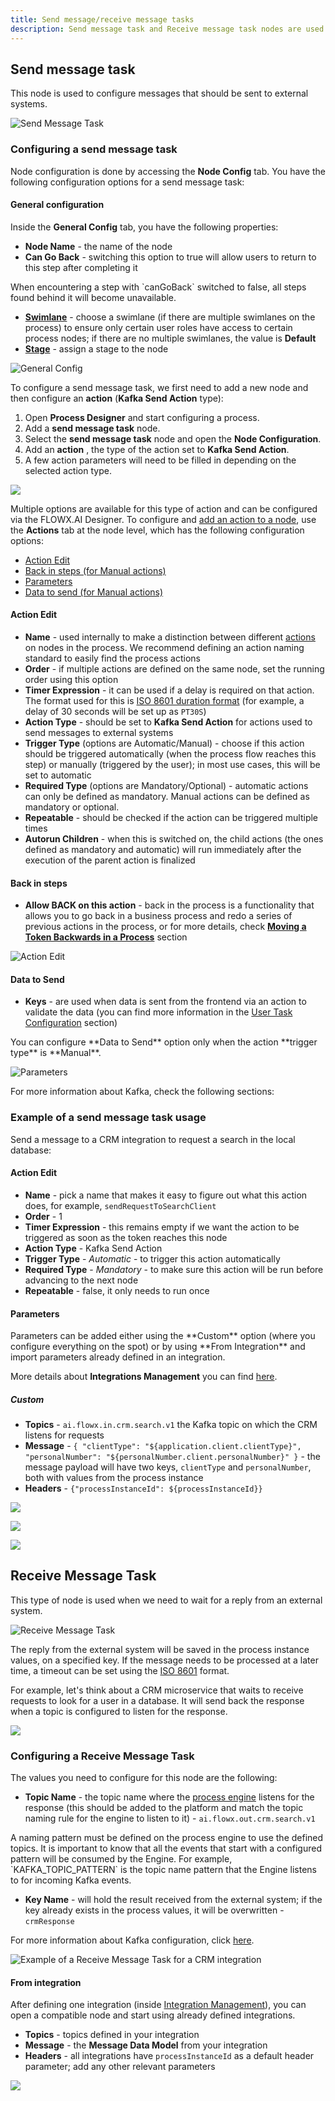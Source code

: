 ```yaml
---
title: Send message/receive message tasks
description: Send message task and Receive message task nodes are used to handle the interaction between a running process and external systems. This is done using [**Kafka**](../../platform-overview/frameworks-and-standards/event-driven-architecture-frameworks/intro-to-kafka-concepts).
---
```


## Send message task

This node is used to configure messages that should be sent to external systems.

<Frame>

![Send Message Task](https://s3.eu-west-1.amazonaws.com/docx.flowx.ai/release34/send-task_node.svg#center)

</Frame>

### Configuring a send message task

Node configuration is done by accessing the **Node Config** tab. You have the following configuration options for a send message task:

#### General configuration

Inside the **General Config** tab, you have the following properties:

* **Node Name** - the name of the node
* **Can Go Back** - switching this option to true will allow users to return to this step after completing it

<Info>
When encountering a step with `canGoBack` switched to false, all steps found behind it will become unavailable.
</Info>

* [**Swimlane**](../../platform-deep-dive/user-roles-management/swimlanes) - choose a swimlane (if there are multiple swimlanes on the process) to ensure only certain user roles have access to certain process nodes; if there are no multiple swimlanes, the value is **Default**
* [**Stage**](../../platform-deep-dive/plugins/custom-plugins/task-management/using-stages) - assign a stage to the node


<Frame>

![General Config](https://s3.eu-west-1.amazonaws.com/docx.flowx.ai/building-blocks/node/message_send_task_action.png)

</Frame>

To configure a send message task, we first need to add a new node and then configure an **action** (**Kafka Send Action** type):

<Steps>

1. Open <Tooltip tip ="The process designer is a component of FlowX.Ai Designer that allows users to create and design business processes using process definitions.">**Process Designer** </Tooltip> and start configuring a process.
2. Add a **send message task** node.
3. Select the **send message task** node and open the **Node Configuration**.
4. Add an <Tooltip tip ="Actions in the FLOWX.AI platform are used to define the activity that a node has to handle. They can have various types and are used to specify the communication details for plugins or integrations."> **action** </Tooltip>, the type of the action set to **Kafka Send Action**.
5. A few action parameters will need to be filled in depending on the selected action type.

</Steps>

![](https://s3.eu-west-1.amazonaws.com/docx.flowx.ai/release34/kafka_send_task.gif)

Multiple options are available for this type of action and can be configured via the FLOWX.AI Designer. To configure and [add an action to a node](../../flowx-designer/managing-a-process-flow/adding-an-action-to-a-node), use the **Actions** tab at the node level, which has the following configuration options:

* [Action Edit](#action-edit)
* [Back in steps (for Manual actions)](#back-in-steps)
* [Parameters](#parameters)
* [Data to send (for Manual actions)](#data-to-send)

#### Action Edit

* **Name** - used internally to make a distinction between different [actions](../actions/actions) on nodes in the process. We recommend defining an action naming standard to easily find the process actions
* **Order** - if multiple actions are defined on the same node, set the running order using this option
* **Timer Expression** - it can be used if a delay is required on that action. The format used for this is [ISO 8601 duration format](./timer-events/timer-expressions#iso-8601) (for example, a delay of 30 seconds will be set up as `PT30S`)
* **Action Type** - should be set to **Kafka Send Action** for actions used to send messages to external systems
* **Trigger Type** (options are Automatic/Manual) - choose if this action should be triggered automatically (when the process flow reaches this step) or manually (triggered by the user); in most use cases, this will be set to automatic
* **Required Type** (options are Mandatory/Optional) - automatic actions can only be defined as mandatory. Manual actions can be defined as mandatory or optional.
* **Repeatable** - should be checked if the action can be triggered multiple times
* **Autorun Children** - when this is switched on, the child actions (the ones defined as mandatory and automatic) will run immediately after the execution of the parent action is finalized

#### Back in steps

* **Allow BACK on this action** - back in the process is a functionality that allows you to go back in a business process and redo a series of previous actions in the process, or for more details, check [**Moving a Token Backwards in a Process**](../../flowx-designer/managing-a-process-flow/moving-a-token-backwards-in-a-process) section

<Frame>

![Action Edit](https://s3.eu-west-1.amazonaws.com/docx.flowx.ai/building-blocks/node/message_send_action_edit.png)

</Frame>

#### Data to Send

* **Keys** - are used when data is sent from the frontend via an action to validate the data (you can find more information in the [User Task Configuration](./user-task-node) section)

<Warning>
You can configure **Data to Send** option only when the action **trigger type** is **Manual**.
</Warning>

<Frame>

![Parameters](https://s3.eu-west-1.amazonaws.com/docx.flowx.ai/building-blocks/node/parameters_message_send.gif)

</Frame>

For more information about Kafka, check the following sections:

<Card title="Intro to Kafka" href ="/docs/platform-overview/frameworks-and-standards/event-driven-architecture-frameworks/intro-to-kafka-concepts" icon = "link">
</Card>

<Card title ="Kafka documentation" href="https://kafka.apache.org/documentation/" icon ="link">
</Card>

### Example of a send message task usage

Send a message to a CRM integration to request a search in the local database:

#### Action Edit

* **Name** - pick a name that makes it easy to figure out what this action does, for example, `sendRequestToSearchClient`
* **Order** - 1
* **Timer Expression** - this remains empty if we want the action to be triggered as soon as the token reaches this node
* **Action Type** - Kafka Send Action
* **Trigger Type** - _Automatic_ - to trigger this action automatically
* **Required Type** - _Mandatory_ - to make sure this action will be run before advancing to the next node
* **Repeatable** - false, it only needs to run once

#### Parameters

<Info>
Parameters can be added either using the **Custom** option (where you configure everything on the spot) or by using **From Integration** and import parameters already defined in an integration.

More details about **Integrations Management** you can find [here](../../platform-deep-dive/core-extensions/integration-management/integration-management-overview).
</Info>

##### Custom

* **Topics** - `ai.flowx.in.crm.search.v1` the Kafka topic on which the CRM listens for requests
* **Message** - `{ "clientType": "${application.client.clientType}", "personalNumber": "${personalNumber.client.personalNumber}" }` - the message payload will have two keys, `clientType` and `personalNumber`, both with values from the process instance
* **Headers** - `{"processInstanceId": ${processInstanceId}}`

![](https://s3.eu-west-1.amazonaws.com/docx.flowx.ai/building-blocks/node/message_send_param1.png)

![](https://s3.eu-west-1.amazonaws.com/docx.flowx.ai/building-blocks/node/message_send_param2.png)

![](https://s3.eu-west-1.amazonaws.com/docx.flowx.ai/building-blocks/node/message_send_param3.png)

## Receive Message Task

This type of node is used when we need to wait for a reply from an external system.

<Frame>

![Receive Message Task](https://s3.eu-west-1.amazonaws.com/docx.flowx.ai/release34/receive-task%20_node.svg#center)

</Frame>

The reply from the external system will be saved in the process instance values, on a specified key. If the message needs to be processed at a later time, a timeout can be set using the [ISO 8601](./timer-events/timer-expressions) format.

For example, let's think about a CRM microservice that waits to receive requests to look for a user in a database. It will send back the response when a topic is configured to listen for the response.

![](https://s3.eu-west-1.amazonaws.com/docx.flowx.ai/release34/kafka_receive_message.png)

### Configuring a Receive Message Task

The values you need to configure for this node are the following:

* **Topic Name** - the topic name where the [process engine](../../platform-deep-dive/core-components/flowx-engine) listens for the response (this should be added to the platform and match the topic naming rule for the engine to listen to it) - `ai.flowx.out.crm.search.v1`

<Warning>
A naming pattern must be defined on the process engine to use the defined topics. It is important to know that all the events that start with a configured pattern will be consumed by the Engine. For example, `KAFKA_TOPIC_PATTERN` is the topic name pattern that the Engine listens to for incoming Kafka events.
</Warning>

* **Key Name** - will hold the result received from the external system; if the key already exists in the process values, it will be overwritten - `crmResponse`

For more information about Kafka configuration, click [here](../../../setup-guides/flowx-engine-setup-guide/engine-setup#configuring-kafka).


![Example of a Receive Message Task for a CRM integration](https://s3.eu-west-1.amazonaws.com/docx.flowx.ai/release34/message_receive_kafka_ex.png)


#### From integration

After defining one integration (inside [Integration Management](../../platform-deep-dive/core-extensions/integration-management/)), you can open a compatible node and start using already defined integrations.

* **Topics** - topics defined in your integration 
* **Message** - the **Message Data Model** from your integration
* **Headers** - all integrations have `processInstanceId` as a default header parameter; add any other relevant parameters


![](https://s3.eu-west-1.amazonaws.com/docx.flowx.ai/building-blocks/node/message_send_from_integr.gif)